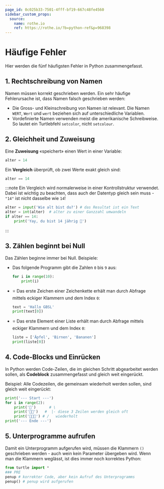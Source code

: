 ```yaml
---
page_id: 0c025b33-7501-4fff-bf19-667c48fe4560
sidebar_custom_props:
  source:
    name: rothe.io
    ref: https://rothe.io/?b=python-ref&p=968398
---
```


# Häufige Fehler

Hier werden die fünf häufigsten Fehler in Python zusammengefasst.

## 1. Rechtschreibung von Namen

Namen müssen korrekt geschrieben werden. Ein sehr häufige Fehlerursache ist, dass Namen falsch geschrieben werden:
- Die Gross- und Kleinschreibung von Namen ist relevant. Die Namen `WERT`, `Wert` und `wert` beziehen sich auf unterschiedliche Variablen.
- Vordefinierte Namen verwenden meist die amerikanische Schreibweise. So lautet ein Turtlebfehl `setcolor`, nicht `setcolour`.

## 2. Gleichheit und Zuweisung

Eine **Zuweisung** «speichert» einen Wert in einer Variable:

```py
alter = 14
```

Ein **Vergleich** überprüft, ob zwei Werte exakt gleich sind:

```py
alter == 14
```

:::note
Ein Vergleich wird normalerweise in einer Kontrollstruktur verwendet. Dabei ist wichtig zu beachten, dass auch der Datentyp gleich sein muss - `"14"` ist nicht dasselbe wie `14`!

```py live_py slim
alter = input('Wie alt bist du?') # das Resultat ist ein Text
alter = int(alter)  # alter zu einer Ganzzahl umwandeln
if alter == 14:
    print('Yay, du bist 14 jährig 🥳') 
```
:::

## 3. Zählen beginnt bei Null

Das Zählen beginne immer bei Null. Beispiele:

- Das folgende Programm gibt die Zahlen `0` bis `9` aus:
    ```py live_py slim
    for i in range(10):
        print(i) 
    ```
- ⭐ Das erste Zeichen einer Zeichenkette erhält man durch Abfrage mittels eckiger Klammern und dem Index `0`:
    ```py live_py slim
    text = 'Hallo GBSL'
    print(text[0]) 
    ```
- ⭐ Das erste Element einer Liste erhält man durch Abfrage mittels eckiger Klammern und dem Index `0`:
    ```py live_py slim
    liste = ['Äpfel', 'Birnen', 'Bananen']
    print(liste[0]) 
    ```

## 4. Code-Blocks und Einrücken

In Python werden Code-Zeilen, die im gleichen Schritt abgearbeitet werden sollen, als **Codeblock** zusammengefasst und gleich weit eingerückt.

Beispiel: Alle Codezeilen, die gemeinsam wiederholt werden sollen, sind gleich weit eingerückt:
```py live_py slim
print('--- Start ---')
for i in range(2):
    print('🥳')      # \ 
    print('🥳🥳')   #  |- diese 3 Zeilen werden gleich oft
    print('🥳🥳🥳') # /   wiederholt
print('--- Ende ---') 
```

## 5. Unterprogramme aufrufen

Damit ein Unterprogramm aufgerufen wird, müssen die Klammern `()` geschrieben werden - auch wein kein Parameter übergeben wird.
Wenn man die Klammern weglässt, ist dies immer noch korrektes Python:

```py live_py slim
from turtle import *
### PRE
penup # korrekter Code, aber kein Aufruf des Unterprogramms
penup() # penup wird aufgerufen
```